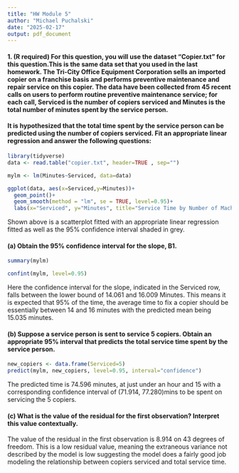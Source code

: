 ```yaml
---
title: "HW Module 5"
author: "Michael Puchalski"
date: "2025-02-17"
output: pdf_document
---
```


#### 1. (R required) For this question, you will use the dataset “Copier.txt” for this question.This is the same data set that you used in the last homework. The Tri-City Office Equipment Corporation sells an imported copier on a franchise basis and performs preventive maintenance and repair service on this copier. The data have been collected from 45 recent calls on users to perform routine preventive maintenance service; for each call, Serviced is the number of copiers serviced and Minutes is the total number of minutes spent by the service person.

#### It is hypothesized that the total time spent by the service person can be predicted using the number of copiers serviced. Fit an appropriate linear regression and answer the following questions:

```r
library(tidyverse)
data <- read.table("copier.txt", header=TRUE , sep="")

mylm <- lm(Minutes~Serviced, data=data)

ggplot(data, aes(x=Serviced,y=Minutes))+
  geom_point()+
  geom_smooth(method = "lm", se = TRUE, level=0.95)+
  labs(x="Serviced", y="Minutes", title="Service Time by Number of Machines Serviced")
```

Shown above is a scatterplot fitted with an appropriate linear regression fitted as well as the 95% confidence interval shaded in grey.

#### (a) Obtain the 95% confidence interval for the slope, B1.

```r
summary(mylm)
```

```r
confint(mylm, level=0.95)
```

Here the confidence interval for the slope, indicated in the Serviced row, falls between the lower bound of 14.061 and 16.009 Minutes. This means it is expected that 95% of the time, the average time to fix a copier should be essentially between 14 and 16 minutes with the predicted mean being 15.035 minutes.

#### (b) Suppose a service person is sent to service 5 copiers. Obtain an appropriate 95% interval that predicts the total service time spent by the service person.

```r
new_copiers <- data.frame(Serviced=5)
predict(mylm, new_copiers, level=0.95, interval="confidence")
```

The predicted time is 74.596 minutes, at just under an hour and 15 with a corresponding confidence interval of (71.914, 77.280)mins to be spent on servicing the 5 copiers.

#### (c) What is the value of the residual for the first observation? Interpret this value contextually.

The value of the residual in the first observation is 8.914 on 43 degrees of freedom. This is a low residual value, meaning the extraneous variance not described by the model is low suggesting the model does a fairly good job modeling the relationship between copiers serviced and total service time.
